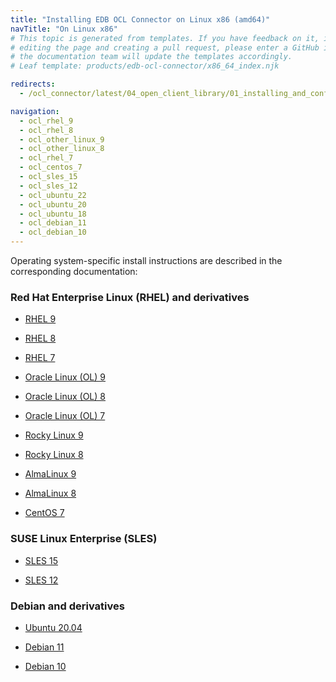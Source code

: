 ```yaml
---
title: "Installing EDB OCL Connector on Linux x86 (amd64)"
navTitle: "On Linux x86"
# This topic is generated from templates. If you have feedback on it, instead of
# editing the page and creating a pull request, please enter a GitHub issue and
# the documentation team will update the templates accordingly.
# Leaf template: products/edb-ocl-connector/x86_64_index.njk

redirects:
  - /ocl_connector/latest/04_open_client_library/01_installing_and_configuring_the_ocl_connector/install_on_linux_using_edb_repo/x86_amd64/

navigation:
  - ocl_rhel_9
  - ocl_rhel_8
  - ocl_other_linux_9
  - ocl_other_linux_8
  - ocl_rhel_7
  - ocl_centos_7
  - ocl_sles_15
  - ocl_sles_12
  - ocl_ubuntu_22
  - ocl_ubuntu_20
  - ocl_ubuntu_18
  - ocl_debian_11
  - ocl_debian_10
---
```


Operating system-specific install instructions are described in the corresponding documentation:

### Red Hat Enterprise Linux (RHEL) and derivatives

- [RHEL 9](ocl_rhel_9)

- [RHEL 8](ocl_rhel_8)

- [RHEL 7](ocl_rhel_7)

- [Oracle Linux (OL) 9](ocl_rhel_9)

- [Oracle Linux (OL) 8](ocl_rhel_8)

- [Oracle Linux (OL) 7](ocl_rhel_7)

- [Rocky Linux 9](ocl_other_linux_9)

- [Rocky Linux 8](ocl_other_linux_8)

- [AlmaLinux 9](ocl_other_linux_9)

- [AlmaLinux 8](ocl_other_linux_8)

- [CentOS 7](ocl_centos_7)

### SUSE Linux Enterprise (SLES)

- [SLES 15](ocl_sles_15)

- [SLES 12](ocl_sles_12)

### Debian and derivatives

- [Ubuntu 20.04](ocl_ubuntu_20)

- [Debian 11](ocl_debian_11)

- [Debian 10](ocl_debian_10)
